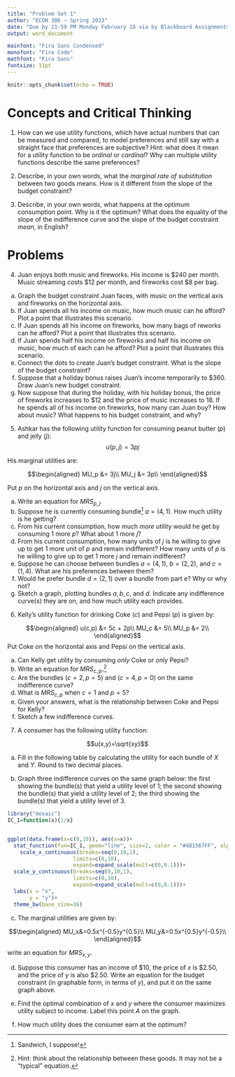 ```yaml
---
title: "Problem Set 1"
author: "ECON 306 — Spring 2023"
date: "Due by 11:59 PM Monday February 16 via by Blackboard Assignments"
output: word_document

mainfont: "Fira Sans Condensed"
monofont: "Fira Code"
mathfont: "Fira Sans"
fontsize: 11pt
---
```


```r
knitr::opts_chunk$set(echo = TRUE)
```

# Concepts and Critical Thinking

1.  How can we use utility functions, which have actual numbers that can be measured and compared, to model preferences and still say with a straight face that preferences are subjective? Hint: what does it mean for a utility function to be *ordinal* or *cardinal*? Why can multiple utility functions describe the same preferences?

\vspace{2in}

2.  Describe, in your own words, what the *marginal rate of substitution* between two goods means. How is it different from the slope of the budget constraint?

\clearpage

3.  Describe, in your own words, what happens at the optimum consumption point. Why is it the optimum? What does the equality of the slope of the indifference curve and the slope of the budget constraint *mean*, in English?

\clearpage

# Problems

4.  Juan enjoys both music and fireworks. His income is \$240 per month. Music streaming costs \$12 per month, and fireworks cost \$8 per bag.

<!-- -->

a.  Graph the budget constraint Juan faces, with music on the vertical axis and fireworks on the horizontal axis.
b.  If Juan spends all his income on music, how much music can he afford? Plot a point that illustrates this scenario.
c.  If Juan spends all his income on fireworks, how many bags of reworks can he afford? Plot a point that illustrates this scenario.
d.  If Juan spends half his income on fireworks and half his income on music, how much of each can he afford? Plot a point that illustrates this scenario.
e.  Connect the dots to create Juan's budget constraint. What is the slope of the budget constraint?
f.  Suppose that a holiday bonus raises Juan's income temporarily to \$360. Draw Juan's new budget constraint.
g.  Now suppose that during the holiday, with his holiday bonus, the price of fireworks increases to \$12 and the price of music increases to 18. If he spends all of his income on fireworks, how many can Juan buy? How about music? What happens to his budget constraint, and why?

\clearpage

5.  Ashkar has the following utility function for consuming peanut butter $(p)$ and jelly $(j)$: $$u(p,j) = 3pj$$

His marginal utilities are:

$$\begin{aligned}
MU_p &= 3j\\
MU_j &= 3p\\
\end{aligned}$$

Put $p$ on the horizontal axis and $j$ on the vertical axis.

a.  Write an equation for $MRS_{p,j}$.
b.  Suppose he is currently consuming bundle[^1] $a = (4,1)$. How much utility is he getting?
c.  From his current consumption, how much *more* utility would he get by consuming 1 more $p$? What about 1 more $j$?
d.  From his current consumption, how many units of $j$ is he willing to give up to get 1 more unit of $p$ and remain indifferent? How many units of $p$ is he willing to give up to get 1 more $j$ and remain indifferent?
e.  Suppose he can choose between bundles $a = (4,1)$, $b=(2,2)$, and $c=(1,4)$. What are his preferences between them?
f.  Would he prefer bundle $d = (2,1)$ over a bundle from part e? Why or why not?
g.  Sketch a graph, plotting bundles $a, b, c$, and $d$. Indicate any indifference curve(s) they are on, and how much utility each provides.

[^1]: Sandwich, I suppose!

\clearpage

6.  Kelly's utility function for drinking Coke ($c$) and Pepsi ($p$) is given by:

$$\begin{aligned}
    u(c,p) &= 5c + 2p\\
    MU_c &= 5\\
    MU_p &= 2\\
\end{aligned}$$ Put Coke on the horizontal axis and Pepsi on the vertical axis.

a.  Can Kelly get utility by consuming *only* Coke or *only* Pepsi?
b.  Write an equation for $MRS_{c,p}$.[^2]
c.  Are the bundles $(c=2, p=5)$ and $(c=4,p=0)$ on the same indifference curve?
d.  What is $MRS_{c,p}$ when $c=1$ and $p=5$?
e.  Given your answers, what is the relationship between Coke and Pepsi for Kelly?
f.  Sketch a few indifference curves.

[^2]: Hint: think about the relationship between these goods. It may not be a "typical" equation.

\clearpage

7.  A consumer has the following utility function:

$$u(x,y)=\sqrt{xy}$$

a.  Fill in the following table by calculating the utility for each bundle of $X$ and $Y$. Round to two decimal places.

```{=tex}
\begin{table}[h!]
        \centering 
        \begin{tabular}{rrrrrrrrrrr}
        & \multicolumn{7}{c}{$Y$}\\
        \parbox[t]{2mm}{\multirow{7}{*}{$X$}} &  & 0 & & 1 & & 2 & & 3 & & \\ \toprule 
        & 0 &  & & & & & & &  \\
        
        & 1 &  & & & & & & &  \\ 
        
        & 2 &  & & & & & & & \\
        
        & 3 &  & & & & & & &  \\ \bottomrule 
        \end{tabular}
\end{table}
```
b.  Graph three indifference curves on the same graph below: the first showing the bundle(s) that yield a utility level of 1; the second showing the bundle(s) that yield a utility level of 2; the third showing the bundle(s) that yield a utility level of 3.

```r
library("mosaic")
IC_1=function(x){1/x}


ggplot(data.frame(x=c(0,10)), aes(x=x))+
  stat_function(fun=IC_1, geom="line", size=2, color = "#481567FF", alpha=0)+
    scale_x_continuous(breaks=seq(0,10,1),
                     limits=c(0,10),
                     expand=expand_scale(mult=c(0,0.1)))+
  scale_y_continuous(breaks=seq(0,10,1),
                     limits=c(0,10),
                     expand=expand_scale(mult=c(0,0.1)))+
  labs(x = "x",
       y = "y")+
  theme_bw(base_size=16)
```

\clearpage

c.  The marginal utilities are given by:

$$\begin{aligned}
MU_x&=0.5x^{-0.5}y^{0.5}\\
MU_y&=0.5x^{0.5}y^{-0.5}\\
\end{aligned}$$

write an equation for $MRS_{x,y}$.

d.  Suppose this consumer has an income of \$10, the price of $x$ is \$2.50, and the price of $y$ is also \$2.50. Write an equation for the budget constraint (in graphable form, in terms of $y$), and put it on the same graph above.

e.  Find the optimal combination of $x$ and $y$ where the consumer maximizes utility subject to income. Label this point $A$ on the graph.

f.  How much utility does the consumer earn at the optimum?
